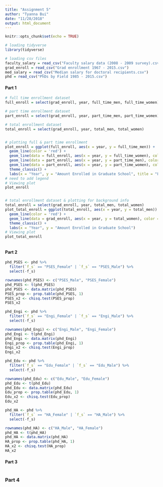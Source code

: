 ```yaml
---
title: "Assignment 5"
author: "Tyanna Bui"
date: "11/28/2018"
output: html_document
---
```


```r
knitr::opts_chunk$set(echo = TRUE)
```

```r
# loading tidyverse
library(tidyverse)

# loading csv files
faculty_salary = read_csv("Faculty salary data (2008 - 2009 survey).csv")
grad_enroll = read_csv("Grad enrollment 1967 - 2015.csv")
med_salary = read_csv("Median salary for doctoral recipients.csv")
phd = read_csv("PhDs by Field 1985 - 2015.csv")
```


#### Part 1
```r
# full time enrollment dataset
full_enroll = select(grad_enroll, year, full_time_men, full_time_women)

# part time enrollment dataset
part_enroll = select(grad_enroll, year, part_time_men, part_time_women)

# total enrollment dataset
total_enroll = select(grad_enroll, year, total_men, total_women)


# plotting full & part time enrollment
plot_enroll = ggplot(full_enroll, aes(x = year, y = full_time_men)) +
  geom_line(color = 'red') +
  geom_line(data = full_enroll, aes(x = year, y = full_time_women), color = 'pink') +
  geom_line(data = part_enroll, aes(x = year, y = part_time_men), color = 'blue') +
  geom_line(data = part_enroll, aes(x = year, y = part_time_women), color = 'lavender') +
  theme_classic() +
  labs(x = "Year", y = "Amount Enrolled in Graduate School", title = "Female and Male Enrolled in Graduate School Part-time and Full-time \n(1967 - 2015)") 
# need to add legend
# Viewing plot
plot_enroll


# total enrollment dataset & plotting for background info
total_enroll = select(grad_enroll, year, total_men, total_women)
plot_total_enroll = ggplot(total_enroll, aes(x = year, y = total_men)) +
  geom_line(color = 'red') +
  geom_line(data = grad_enroll, aes(x = year, y = total_women), color = 'pink') +
  theme_classic() +
  labs(x = "Year", y = "Amount Enrolled in Graduate School")
# Viewing plot
plot_total_enroll



```


#### Part 2
```r

phd_PSES <- phd %>%
  filter(`f_s` == "PSES_Female" | `f_s` == "PSES_Male") %>% 
  select(-f_s)

rownames(phd_PSES) <- c("PSES_Male", "PSES_Female")
phd_PSES <- t(phd_PSES)
phd_PSES <- data.matrix(phd_PSES)
PSES_prop <- prop.table(phd_PSES, 1)
PSES_x2 <- chisq.test(PSES_prop)
PSES_x2

phd_Engi <- phd %>%
  filter(`f_s` == "Engi_Female" | `f_s` == "Engi_Male") %>% 
  select(-f_s)

rownames(phd_Engi) <- c("Engi_Male", "Engi_Female")
phd_Engi <- t(phd_Engi)
phd_Engi <- data.matrix(phd_Engi)
Engi_prop <- prop.table(phd_Engi, 1)
Engi_x2 <- chisq.test(Engi_prop)
Engi_x2

phd_Edu <- phd %>%
  filter(`f_s` == "Edu_Female" | `f_s` == "Edu_Male") %>% 
  select(-f_s)

rownames(phd_Edu) <- c("Edu_Male", "Edu_Female")
phd_Edu <- t(phd_Edu)
phd_Edu <- data.matrix(phd_Edu)
Edu_prop <- prop.table(phd_Edu, 1)
Edu_x2 <- chisq.test(Edu_prop)
Edu_x2

phd_HA <- phd %>%
  filter(`f_s` == "HA_Female" | `f_s` == "HA_Male") %>% 
  select(-f_s)

rownames(phd_HA) <- c("HA_Male", "HA_Female")
phd_HA <- t(phd_HA)
phd_HA <- data.matrix(phd_HA)
HA_prop <- prop.table(phd_HA, 1)
HA_x2 <- chisq.test(HA_prop)
HA_x2
```


#### Part 3
```r

```


### Part 4
```r

```

